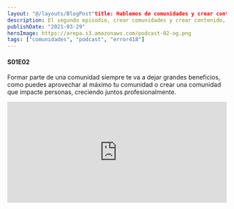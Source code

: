```yaml
---
layout: "@/layouts/BlogPost"title: Hablemos de comunidades y crear contenido
description: El segundo episodio, crear comunidades y crear contenido, mi experiencia a lo largo de los años.
publishDate: "2021-03-29"
heroImage: https://arepa.s3.amazonaws.com/podcast-02-og.png
tags: ["comunidades", "podcast", "error418"]
---
```


#### S01E02

Formar parte de una comunidad siempre te va a dejar grandes beneficios, como puedes aprovechar al máximo tu comunidad o crear una comunidad que impacte personas, creciendo juntos profesionalmente.

<iframe
  src="https://open.spotify.com/embed-podcast/episode/6ZbzB5v5n7vmCmw0mDq9rk"
  width="100%"
  height="232"
  frameBorder="0"
  title="Hablemos de comunidades y crear contenido"
  allowtransparency="true"
  allow="encrypted-media" 
/>
